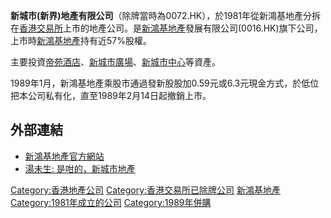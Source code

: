 '''新城市(新界)地產有限公司'''（除牌當時為0072.HK），於1981年從新鴻基地產分拆在[[香港交易所|香港交易所]]上市的地產公司。是[[新鴻基地產|新鴻基地產]]發展有限公司(0016.HK)旗下公司，上市時[[新鴻基地產|新鴻基地產]]持有近57%股權。

主要投資[[帝苑酒店|帝苑酒店]]、[[新城市廣場|新城市廣場]]、[[新城市中心|新城市中心]]等資產。

1989年1月，新鴻基地產乘股市通過發新股股加0.59元或6.3元現金方式，於低位把本公司私有化，直至1989年2月14日起撤銷上市。

==外部連結==
*[http://www.shkp.com/ 新鴻基地產官方網站] {{Wayback|url=http://www.shkp.com/ |date=20080705085608 }}
*[https://www.am730.com.hk/column/%E8%B2%A1%E7%B6%93/%E6%98%AF%E5%92%81%E7%9A%84%EF%BC%8C%E6%96%B0%E5%9F%8E%E5%B8%82%E5%9C%B0%E7%94%A2-150541 湯未生: 是咁的，新城市地產] {{Wayback|url=https://www.am730.com.hk/column/%E8%B2%A1%E7%B6%93/%E6%98%AF%E5%92%81%E7%9A%84%EF%BC%8C%E6%96%B0%E5%9F%8E%E5%B8%82%E5%9C%B0%E7%94%A2-150541 |date=20190826085917 }}

{{shkp}}
[[Category:香港地產公司|Category:香港地產公司]]
[[Category:香港交易所已除牌公司|Category:香港交易所已除牌公司]]
[[Category:新鴻基地產|]]
[[Category:1981年成立的公司|Category:1981年成立的公司]]
[[Category:1989年併購|Category:1989年併購]]
